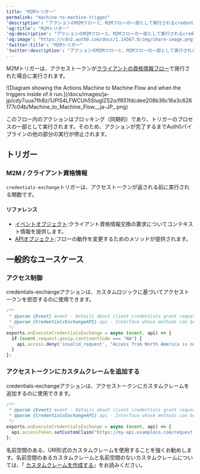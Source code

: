 ---
title: "M2Mトリガー"
permalink: "machine-to-machine-trigger"
'description': "アクションのM2Mフローと、M2Mフローの一部として実行されるcredentials-exchangeアクショントリガーについて説明します。"
'og:title': "M2Mトリガー"
'og:description': "アクションのM2Mフローと、M2Mフローの一部として実行されるcredentials-exchangeアクショントリガーについて説明します。"
'og:image': "https://cdn2.auth0.com/docs/1.14567.0/img/share-image.png"
'twitter:title': "M2Mトリガー"
'twitter:description': "アクションのM2Mフローと、M2Mフローの一部として実行されるcredentials-exchangeアクショントリガーについて説明します。"
---

M2Mトリガーは、アクセストークンが[クライアントの資格情報フロー](/docs/ja-jp/get-started/authentication-and-authorization-flow/client-credentials-flow)で発行された場合に実行されます。

<Frame>![Diagram showing the Actions Machine to Machine Flow and when the triggers inside of it run.](/docs/images/ja-jp/cdy7uua7fh8z/1JPl54LFWCUh5StuglZS2o/f651fdcdee208b36c16a3c626177c04b/Machine_to_Machine_Flow__ja-JP_.png)</Frame>

このフロー内のアクションはブロッキング（同期的）であり、トリガーのプロセスの一部として実行されます。そのため、アクションが完了するまでAuth0パイプラインの他の部分の実行が停止されます。

## トリガー

### M2M / クライアント資格情報

`credentials-exchange`トリガーは、アクセストークンが返される前に実行される関数です。

#### リファレンス

* [イベントオブジェクト](/docs/ja-jp/customize/actions/explore-triggers/machine-to-machine-trigger/credentials-exchange-event-object):クライアント資格情報交換の要求についてコンテキスト情報を提供します。
* [APIオブジェクト](/docs/ja-jp/customize/actions/explore-triggers/machine-to-machine-trigger/credentials-exchange-api-object):フローの動作を変更するためのメソッドが提供されます。

## 一般的なユースケース

### アクセス制御

credentials-exchangeアクションは、カスタムロジックに基づいてアクセストークンを拒否するのに使用できます。

```javascript lines
/**
 * @param {Event} event - Details about client credentials grant request.
 * @param {CredentialsExchangeAPI} api - Interface whose methods can be used to change the behavior of client credentials grant.
 */
exports.onExecuteCredentialsExchange = async (event, api) => {
  if (event.request.geoip.continentCode === "NA") {
    api.access.deny('invalid_request', "Access from North America is not allowed.");
  }
};
```

### アクセストークンにカスタムクレームを追加する

credentials-exchangeアクションは、アクセストークンにカスタムクレームを追加するのに使用できます。

```javascript lines
/**
 * @param {Event} event - Details about client credentials grant request.
 * @param {CredentialsExchangeAPI} api - Interface whose methods can be used to change the behavior of client credentials grant.
 */
exports.onExecuteCredentialsExchange = async (event, api) => {
  api.accessToken.setCustomClaim("https://my-api.exampleco.com/request-ip", event.request.ip);  
};
```

<Callout icon="file-lines" color="#0EA5E9" iconType="regular">

名前空間のある、URI形式のカスタムクレームを使用することを強くお勧めします。名前空間のあるカスタムクレームと名前空間のないカスタムクレームについては、「 [カスタムクレームを作成する](/docs/ja-jp/secure/tokens/json-web-tokens/create-custom-claims)」をお読みください。

</Callout>

